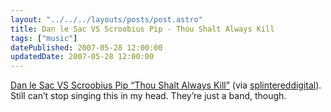 ```yaml
---
layout: "../../../layouts/posts/post.astro"
title: Dan le Sac VS Scroobius Pip - Thou Shalt Always Kill
tags: ["music"]
datePublished: 2007-05-28 12:00:00
updatedDate: 2007-05-28 12:00:00
---
```



<YouTube id="https://www.youtube.com/watch?v=yoN6XfyQsr4" />

[Dan le Sac VS Scroobius Pip “Thou Shalt Always Kill”](https://www.youtube.com/watch?v=yoN6XfyQsr4) (via
[splintereddigital](http://youtube.com/user/splintereddigital)). Still
can’t stop singing this in my head. They’re just a band, though.
